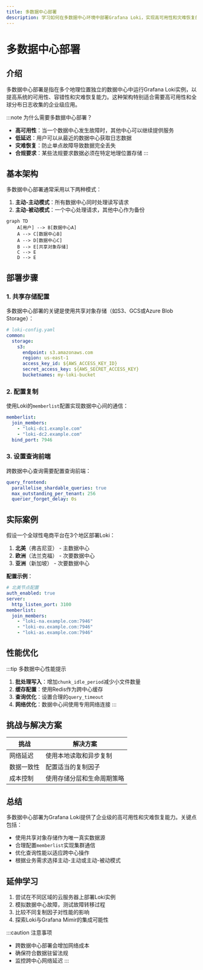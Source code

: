 ```yaml
---
title: 多数据中心部署
description: 学习如何在多数据中心环境中部署Grafana Loki，实现高可用性和灾难恢复的最佳实践。
---
```


# 多数据中心部署

## 介绍

多数据中心部署是指在多个地理位置独立的数据中心中运行Grafana Loki实例，以提高系统的可用性、容错性和灾难恢复能力。这种架构特别适合需要高可用性和全球分布日志收集的企业级应用。

:::note 为什么需要多数据中心部署？
- **高可用性**：当一个数据中心发生故障时，其他中心可以继续提供服务
- **低延迟**：用户可以从最近的数据中心获取日志数据
- **灾难恢复**：防止单点故障导致数据完全丢失
- **合规要求**：某些法规要求数据必须在特定地理位置存储
:::

## 基本架构

多数据中心部署通常采用以下两种模式：

1. **主动-主动模式**：所有数据中心同时处理读写请求
2. **主动-被动模式**：一个中心处理请求，其他中心作为备份

```mermaid
graph TD
    A[用户] --> B[数据中心A]
    A --> C[数据中心B]
    A --> D[数据中心C]
    B --> E[共享对象存储]
    C --> E
    D --> E
```

## 部署步骤

### 1. 共享存储配置

多数据中心部署的关键是使用共享对象存储（如S3、GCS或Azure Blob Storage）：

```yaml
# loki-config.yaml
common:
  storage:
    s3:
      endpoint: s3.amazonaws.com
      region: us-east-1
      access_key_id: ${AWS_ACCESS_KEY_ID}
      secret_access_key: ${AWS_SECRET_ACCESS_KEY}
      bucketnames: my-loki-bucket
```

### 2. 配置复制

使用Loki的`memberlist`配置实现数据中心间的通信：

```yaml
memberlist:
  join_members:
    - "loki-dc1.example.com"
    - "loki-dc2.example.com"
  bind_port: 7946
```

### 3. 设置查询前端

跨数据中心查询需要配置查询前端：

```yaml
query_frontend:
  parallelise_shardable_queries: true
  max_outstanding_per_tenant: 256
  querier_forget_delay: 0s
```

## 实际案例

假设一个全球性电商平台在3个地区部署Loki：

1. **北美**（弗吉尼亚） - 主数据中心
2. **欧洲**（法兰克福） - 次要数据中心
3. **亚洲**（新加坡） - 次要数据中心

**配置示例**：

```yaml
# 北美节点配置
auth_enabled: true
server:
  http_listen_port: 3100
memberlist:
  join_members:
    - "loki-na.example.com:7946"
    - "loki-eu.example.com:7946"
    - "loki-as.example.com:7946"
```

## 性能优化

:::tip 多数据中心性能提示
1. **批处理写入**：增加`chunk_idle_period`减少小文件数量
2. **缓存配置**：使用Redis作为跨中心缓存
3. **查询优化**：设置合理的`query_timeout`
4. **网络优化**：数据中心间使用专用网络连接
:::

## 挑战与解决方案

| 挑战 | 解决方案 |
|------|----------|
| 网络延迟 | 使用本地读取和异步复制 |
| 数据一致性 | 配置适当的复制因子 |
| 成本控制 | 使用存储分层和生命周期策略 |

## 总结

多数据中心部署为Grafana Loki提供了企业级的高可用性和灾难恢复能力。关键点包括：

- 使用共享对象存储作为唯一真实数据源
- 合理配置`memberlist`实现集群通信
- 优化查询性能以适应跨中心操作
- 根据业务需求选择主动-主动或主动-被动模式

## 延伸学习

1. 尝试在不同区域的云服务器上部署Loki实例
2. 模拟数据中心故障，测试故障转移过程
3. 比较不同复制因子对性能的影响
4. 探索Loki与Grafana Mimir的集成可能性

:::caution 注意事项
- 跨数据中心部署会增加网络成本
- 确保符合数据驻留法规
- 监控跨中心网络延迟
:::